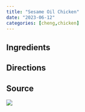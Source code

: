 ```yaml
---
title: "Sesame Oil Chicken"
date: "2023-06-12"
categories: [cheng,chicken]
---
```


## Ingredients

## Directions

## Source

![](source.jpg)

